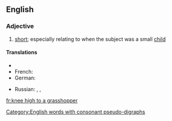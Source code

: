 ==English==

===Adjective===
{{en-adj|pos=[[knee]] [[high]] [[to]] [[a]] [[grasshopper]]|-}}

# {{idiomatic}} [[short]]; especially relating to when the subject was a small [[child]]

====Translations====
{{trans-top|short}}
* {{trreq|Finnish}}
* French: {{t|fr|haut comme trois pommes}}
* German: {{t|de|drei Käse hoch}}
{{trans-mid}}
* Russian: {{t|ru|от горшка два вершка|tr=ot goršká dva veršká|sc=Cyrl}} {{qualifier|two "vershoks" from the night-pot}}, {{t|ru|метр с кепкой|tr=metr s képkoj|sc=Cyrl}} {{qualifier|meter high with a cap on}}, {{t|ru|метр в прыжке|tr=metr v pryžké|sc=Cyrl}} {{qualifier|meter high when jumping}}
{{trans-bottom}}

[[Category:English words with consonant pseudo-digraphs]]

[[fr:knee high to a grasshopper]]